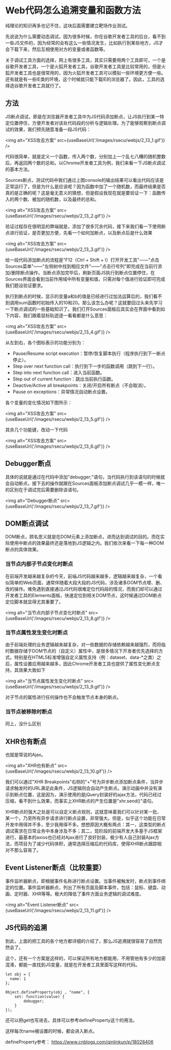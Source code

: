 
# Web代码怎么追溯变量和函数方法

纯理论的知识再多也记不住，这块后面需要建立靶场作业测试。

先说说为什么需要动态调试，因为很多时候，你在谷歌开发者工具的后台，看不到一些JS文件的，因为经常的会有这么一些情况发生，比如执行到某些地方，JS才会下载下来，然后互相使用对方的变量或者函数等。

关于调试工具方面的选择，网上有很多工具，其实只需要用两个工具即可，一个是谷歌开发者工具，一个是火狐开发者工具，谷歌开发者工具是比较常用的，但是火狐开发者工具也是很常用的，因为火狐开发者工具可以模拟一些环境更方便一些。还有就是有一些IE类的环境，这个时候就只能下载IE的浏览器了。因此，工具的选择选谷歌开发者工具就行了。


## 方法

 JS断点调试，即是在浏览器开发者工具中为JS代码添加断点，让JS执行到某一特定位置停住，方便开发者对该处代码段的分析与逻辑处理。为了能够观察到断点调试的效果，我们预先随意准备一段JS代码：

<img alt="XSS攻击方案" src={useBaseUrl('/images/rsecu/webjs/2_13_1.gif')} />

 代码很简单，就是定义一个函数，传入两个数，分别加上一个乱七八糟的随机整数后，再返回两个数的总和。以Chrome开发者工具为例，我们来看一下JS断点调试的基本方法。

Sources断点，测试代码中我们通过上图console的输出结果可以看出代码应该是正常运行了，但是为什么是应该呢？因为函数中加了一个随机数，而最终结果是否真的是正确的呢？这是毫无意义的猜想，但是假设我现在就是要验证一下：函数传入的两个数、被加的随机数，以及最终的总和。
  
<img alt="XSS攻击方案" src={useBaseUrl('/images/rsecu/webjs/2_13_2.gif')} />

   验证过程存在很明显的弊端就是，添加了很多冗余代码，接下来我们看一下使用断点进行验证，是否更加方便，先看一个如何加断点，以及断点后是什么效果

     
<img alt="XSS攻击方案" src={useBaseUrl('/images/rsecu/webjs/2_13_3.gif')} />

   给一段代码添加断点的流程是"F12（Ctrl + Shift + I）打开开发工具"——"点击Sources菜单"——"左侧树中找到相应文件"——"点击行号列"即完成在当前行添加/删除断点操作。当断点添加完毕后，刷新页面JS执行到断点位置停住，在Sources界面会看到当前作用域中所有变量和值，只需对每个值进行验证即可完成我们题设验证要求。

   执行到断点的时候，显示的变量a和b的值是已经进行过加法运算后的，我们看不到调用sum函数时初始传入的10和20。那么该怎么办呢？这就要回过头来先学习一下断点调试的一些基础知识了。我们打开Sources面板后其实会在界面中看到如下内容，我们跟着鼠标轨迹逐一看看都是什么意思：

<img alt="XSS攻击方案" src={useBaseUrl('/images/rsecu/webjs/2_13_4.gif')} />

从左到右，各个图标表示的功能分别为：

- Pause/Resume script execution：暂停/恢复脚本执行（程序执行到下一断点停止）。
- Step over next function call：执行到下一步的函数调用（跳到下一行）。
- Step into next function call：进入当前函数。
- Step out of current function：跳出当前执行函数。
- Deactive/Active all breakpoints：关闭/开启所有断点（不会取消）。
- Pause on exceptions：异常情况自动断点设置。

各个变量的变化情况如下图所示：

<img alt="XSS攻击方案" src={useBaseUrl('/images/rsecu/webjs/2_13_5.gif')} />

其余几个功能键，改动一下代码

<img alt="XSS攻击方案" src={useBaseUrl('/images/rsecu/webjs/2_13_6.gif')} />


## Debugger断点

具体的说就是通过在代码中添加"debugger;"语句，当代码执行到该语句的时候就会自动断点。接下去的操作就跟在Sources面板添加断点调试几乎一模一样，唯一的区别在于调试完后需要删除该语句。

<img alt="Debugger断点" src={useBaseUrl('/images/rsecu/webjs/2_13_7.gif')} />


## DOM断点调试

DOM断点，顾名思义就是在DOM元素上添加断点，进而达到调试的目的。而在实际使用中断点的效果最终还是落地到JS逻辑之内。我们依次来看一下每一种DOM断点的具体效果。

### 当节点内部子节点变化时断点

在前端开发越来越复杂的今天，前端JS代码越来越多，逻辑越来越复杂，一个看似简单的Web页面，通常伴随着大段大段的JS代码，涉及诸多DOM节点增、删、改的操作。难免遇到直接通过JS代码很难定位代码段的情况，而我们却可以通过开发者工具的Elements面板，快速定位到相关DOM节点，这时候通过DOM断点定位脚本就显得尤其重要了。

<img alt="当节点内部子节点变化时断点" src={useBaseUrl('/images/rsecu/webjs/2_13_8.gif')} />

### 当节点属性发生变化时断点

由于前端处理的业务逻辑越来越复杂，对一些数据的存储依赖越来越强烈，而将临时数据存储于DOM节点的（自定义）属性中，是很多情况下开发者优先选择的方式。特别是在HTML5标准增强自定义属性支持（例：dataset、data-*之类）之后，属性设置应用越来越多，因此Chrome开发者工具也提供了属性变化断点支持，其效果大致如下

<img alt="当节点属性发生变化时断点" src={useBaseUrl('/images/rsecu/webjs/2_13_9.gif')} />

对子节点的属性进行任何操作也不会触发节点本身的断点。

### 当节点被移除时断点
同上，没什么区别

## XHR也有断点

也就是常说的Ajax。

<img alt="XHR也有断点" src={useBaseUrl('/images/rsecu/webjs/2_13_10.gif')} />

我们可以通过"XHR Breakpoints"右侧的"+"号为异步断点添加断点条件，当异步请求触发时的URL满足此条件，JS逻辑则会自动产生断点。演示动画中并没有演示到断点位置，这是因为，演示使用的是jQuery封装好的ajax方法，代码已经过压缩，看不到什么效果，而事实上XHR断点的产生位置是"xhr.send()"语句。


XHR断点的强大之处是可以自定义断点规则，这就意味着我们可以针对某一批、某一个，乃至所有异步请求进行断点设置，非常强大。但是，似乎这个功能在日常开发中用得并不多，至少我用得不多。想想原因大概有两点：其一，这类型的断点调试需求在日常业务中本身涉及不多；其二，现阶段的前端开发大多基于JS框架进行，最基本的axios也已经对Ajax进行了良好封装，极少有人自己封装Ajax方法，而项目为了减少代码体积，通常选择压缩后的代码库，使得XHR断点跟踪相对不那么容易了。



## Event Listener断点（比较重要）

事件监听器断点，即根据事件名称进行断点设置。当事件被触发时，断点到事件绑定的位置。事件监听器断点，列出了所有页面及脚本事件，包括：鼠标、键盘、动画、定时器、XHR等等。极大的降低了事件方面业务逻辑的调试难度。

<img alt="Event Listener断点" src={useBaseUrl('/images/rsecu/webjs/2_13_11.gif')} />


## JS代码的追溯

到此，上面的把工具的各个地方都详细的介绍了，那么JS追溯就很容易了自然而然会了。

这个，还有一个方案是这样的，可以保证所有地方都能用，不用管他有多少的加密混淆，都能一直找到JS变量，就是在开发者工具里面写这样的代码。


```
let obj = {
  name: 1
};

Object.defineProperty(obj , "name", {
    set: function(value) {
        debugger;
    }
});

```

还可以把get也写进去，具体可以参考defineProperty这个的用法。

这样每次name被设置的时候，都会进入断点。 

defineProperty参考： https://www.cnblogs.com/qinlinkun/p/18028406